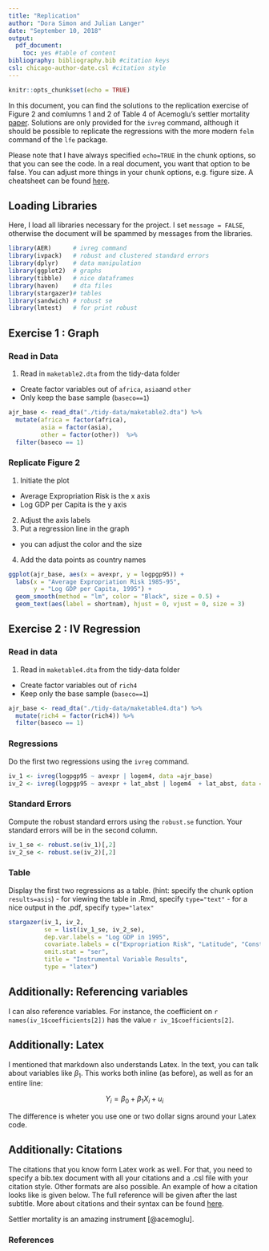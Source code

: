 ```yaml
---
title: "Replication"
author: "Dora Simon and Julian Langer"
date: "September 10, 2018"
output: 
  pdf_document: 
    toc: yes #table of content
bibliography: bibliography.bib #citation keys
csl: chicago-author-date.csl #citation style
---
```


```r
knitr::opts_chunk$set(echo = TRUE)
```

In this document, you can find the solutions to the replication exercise of Figure 2 and comlumns 1 and 2 of Table 4 of Acemoglu's settler mortality [paper](http://web.mit.edu/daron/www/colonial8comp.pdf). Solutions are only provided for the `ivreg` command, although it should be possible to replicate the regressions with the more modern `felm` command of the `lfe` package.

Please note that I have always specified `echo=TRUE` in the chunk options, so that you can see the code. In a real document, you want that option to be false. You can adjust more things in your chunk options, e.g. figure size. A cheatsheet can be found [here](https://www.rstudio.com/wp-content/uploads/2016/03/rmarkdown-cheatsheet-2.0.pdf).



## Loading Libraries

Here, I load all libraries necessary for the project. I set `message = FALSE`, otherwise the document will be spammed by messages from the libraries.

```r
library(AER)      # ivreg command
library(ivpack)   # robust and clustered standard errors
library(dplyr)    # data manipulation
library(ggplot2)  # graphs
library(tibble)   # nice dataframes
library(haven)    # dta files
library(stargazer)# tables
library(sandwich) # robust se
library(lmtest)   # for print robust
```

## Exercise 1 : Graph

### Read in Data

1. Read in `maketable2.dta` from the tidy-data folder
  - Create factor variables out of `africa`, `asia`and `other`
  - Only keep the base sample (`baseco==1`)
  
```r
ajr_base <- read_dta("./tidy-data/maketable2.dta") %>% 
  mutate(africa = factor(africa),
         asia = factor(asia),
         other = factor(other))  %>% 
  filter(baseco == 1) 

```  
  

### Replicate Figure 2

1. Initiate the plot
  - Average Expropriation Risk is the x axis
  - Log GDP per Capita is the y axis
2. Adjust the axis labels
3. Put a regression line in the graph
  - you can adjust the color and the size
4. Add the data points as country names
  
```r
ggplot(ajr_base, aes(x = avexpr, y = logpgp95)) + 
  labs(x = "Average Expropriation Risk 1985-95",
       y = "Log GDP per Capita, 1995") +
  geom_smooth(method = "lm", color = "Black", size = 0.5) + 
  geom_text(aes(label = shortnam), hjust = 0, vjust = 0, size = 3) 
```


## Exercise 2 : IV Regression

### Read in data

1. Read in `maketable4.dta` from the tidy-data folder
  - Create factor variables out of `rich4`
  - Keep only the base sample (`baseco==1`)
  
```r
ajr_base <- read_dta("./tidy-data/maketable4.dta") %>% 
  mutate(rich4 = factor(rich4)) %>% 
  filter(baseco == 1)
``` 

### Regressions

Do the first two regressions using the `ivreg` command.

```r
iv_1 <- ivreg(logpgp95 ~ avexpr | logem4, data =ajr_base)
iv_2 <- ivreg(logpgp95 ~ avexpr + lat_abst | logem4  + lat_abst, data =ajr_base)

```

### Standard Errors


Compute the robust standard errors using the `robust.se` function. Your standard errors will be in the second column.


```r
iv_1_se <- robust.se(iv_1)[,2]
iv_2_se <- robust.se(iv_2)[,2]
```


### Table

Display the first two regressions as a table. (hint: specify the chunk option `results=asis`)
  - for viewing the table in .Rmd, specify `type="text"`
  - for a nice output in the .pdf, specify `type="latex"`

```r
stargazer(iv_1, iv_2,  
          se = list(iv_1_se, iv_2_se),
          dep.var.labels = "Log GDP in 1995",
          covariate.labels = c("Expropriation Risk", "Latitude", "Constant"),
          omit.stat = "ser",
          title = "Instrumental Variable Results", 
          type = "latex")
```  

<!-- This is a comment in the normal text -->

\newpage

## Additionally: Referencing variables

I can also reference variables. For instance, the coefficient on `r names(iv_1$coefficients[2])` has the value `r iv_1$coefficients[2]`.

## Additionally: Latex

I mentioned that markdown also understands Latex. In the text, you can talk about variables like $\beta_1$. This works both inline (as before), as well as for an entire line:


$$Y_i = \beta_0 + \beta_1 X_i + u_i$$

The difference is wheter you use one or two dollar signs around your Latex code.


## Additionally: Citations

The citations that you know form Latex work as well. For that, you need to specify a bib.tex document with all your citations and a .csl file with your citation style. Other formats are also possible. An example of how a citation looks like is given below. The full reference will be given after the last subtitle. More about citations and their syntax can be found [here](https://rmarkdown.rstudio.com/authoring_bibliographies_and_citations.html).

Settler mortality is an amazing instrument [@acemoglu]. 


### References
















